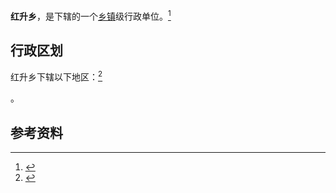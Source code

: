 {{中国乡级行政区|21/04/22/202/000}}

'''红升乡'''，是{{PRC admin/fullname|21/04/22/202/000|3}}下辖的一个[[乡镇|乡镇]]级行政单位。<ref>{{PRC admin/ref sgc|{{PRC admin/parent|21/04/22/202/000}}}}</ref>

== 行政区划 ==

红升乡下辖以下地区：<ref>{{PRC admin/ref sgc|21/04/22/202/000}}</ref>

{{PRC admin/children|21/04/22/202/000}}。

== 参考资料 ==

{{reflist}}

{{行政区划小作品}}
{{PRC admin/navcat|21/04/22/202/000}}
